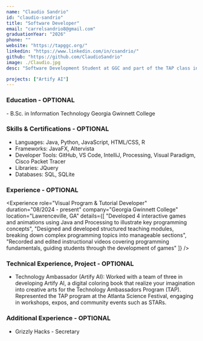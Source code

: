 ```yaml
---
name: "Claudio Sandrio"
id: "claudio-sandrio"
title: "Software Developer"
email: "carrelsandrio8@gmail.com"
graduationYear: "2026"
phone: ""
website: "https://tapggc.org/"
linkedin: "https://www.linkedin.com/in/csandrio/"
github: "https://github.com/ClaudioSandrio"
image: ./Claudio.jpg
desc: "Software Development Student at GGC and part of the TAP class in Spring 2025. I Developed a project called Artify AI that taught AI capabilities in arts and how to create a perfect prompt to communicate with AI along with my two group members Francis and Maggie."

projects: ["Artify AI"]
---
```


### Education  - OPTIONAL
<div>
- B.Sc. in Information Technology Georgia Gwinnett College
</div>

### Skills & Certifications - OPTIONAL
<ul>
  <li>Languages: Java, Python, JavaScript, HTML/CSS, R</li>
  <li>Frameworks: JavaFX, Altervista</li>
  <li>Developer Tools: GitHub, VS Code, IntelliJ, Processing, Visual Paradigm, Cisco Packet Tracer</li>
  <li>Libraries: JQuery</li>
  <li>Databases: SQL, SQLite</li>
</ul>

### Experience - OPTIONAL
<Experience 
  role="Visual Program & Tutorial Developer" 
  duration="08/2024 - present" 
  company="Georgia Gwinnett College" 
  location="Lawrenceville, GA"
  details={[
    "Developed 4 interactive games and animations using Java and Processing to illustrate key programming concepts",
    "Designed and developed structured teaching modules, breaking down complex programming topics into manageable sections",
    "Recorded and edited instructional videos covering programming fundamentals, guiding students through the development of games"
  ]}
/>

### Technical Experience, Project - OPTIONAL
<ul>
<li>Technology Ambassador (Artify AI): Worked with a team of three in developing Artify AI, a digital coloring book that realize your imagination into creative arts for the Technology Ambassadors Program (TAP). Represented the TAP program at the Atlanta Science Festival, engaging in workshops, expos, and community events such as STARs.</li>

</ul>

### Additional Experience - OPTIONAL
<ul>
<li>Grizzly Hacks - Secretary</li>
</ul>
